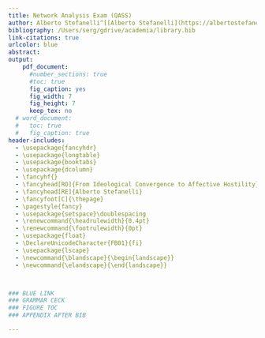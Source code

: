 ```yaml
---
title: Network Analysis Exam (QASS)
author: Alberto Stefanelli^[[Alberto Stefanelli](https://albertostefanelli.com/) is a PhD Candidate at the Institute for Social and Political Opinion Research (ISPO), KU Leuven. His research interests are related to voting behaviour, radical belief systems, and conspiracy theory. Methods wise, he is interested on graphical causal models, experimental and semi-experimental design, and big data. Email:alberto.stefanelli.main@gmail.com]
bibliography: /Users/serg/gdrive/academia/library.bib
link-citations: true
urlcolor: blue
abstract: 
output: 
    pdf_document:
      #number_sections: true
      #toc: true
      fig_caption: yes
      fig_width: 7
      fig_height: 7
      keep_tex: no
  # word_document:
  #   toc: true
  #   fig_caption: true
header-includes:
  - \usepackage{fancyhdr}
  - \usepackage{longtable}
  - \usepackage{booktabs}
  - \usepackage{dcolumn}
  - \fancyhf{}
  - \fancyhead[RO]{From Ideological Convergence to Affective Hostility}
  - \fancyhead[RE]{Alberto Stefanelli}
  - \fancyfoot[C]{\thepage}
  - \pagestyle{fancy}
  - \usepackage{setspace}\doublespacing
  - \renewcommand{\headrulewidth}{0.4pt}
  - \renewcommand{\footrulewidth}{0pt}
  - \usepackage{float}
  - \DeclareUnicodeCharacter{FB01}{fi}
  - \usepackage{lscape}
  - \newcommand{\blandscape}{\begin{landscape}}
  - \newcommand{\elandscape}{\end{landscape}}



### BLUE LINK 
### GRAMMAR CECK
### FIGURE TOC
### APPENDIX AFTER BIB 

---
```



<!-- Questions that help in structuring your paper:
  
TASK: Analyze your RECENS classroom (the one you do all the individual practices on during the class) with the studied methods and compare the results from static and dynamic models.


1.a. What are the main characteristics of the friendship network at the two observations? Are they similar/different?
1.b. What are the relations between gender, drinking, and friendship in wave 1? How do these change by wave 2?
2. Which micro patterns are important in explaining the structure of the two friendship networks (separately)?
3. Which micro mechanisms shape the evolution of the friendship network in your classroom?
4. State one hypothesis about other micro mechanisms which you could test with the learnt methods. -->

